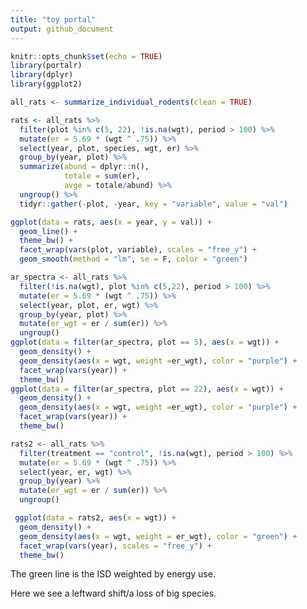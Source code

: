```yaml
---
title: "toy portal"
output: github_document
---
```


```r
knitr::opts_chunk$set(echo = TRUE)
library(portalr)
library(dplyr)
library(ggplot2)
```

```r

all_rats <- summarize_individual_rodents(clean = TRUE)

rats <- all_rats %>%
  filter(plot %in% c(5, 22), !is.na(wgt), period > 100) %>%
  mutate(er = 5.69 * (wgt ^ .75)) %>%
  select(year, plot, species, wgt, er) %>%
  group_by(year, plot) %>%
  summarize(abund = dplyr::n(),
            totale = sum(er),
            avge = totale/abund) %>%
  ungroup() %>%
  tidyr::gather(-plot, -year, key = "variable", value = "val")

ggplot(data = rats, aes(x = year, y = val)) +
  geom_line() +
  theme_bw() +
  facet_wrap(vars(plot, variable), scales = "free_y") +
  geom_smooth(method = "lm", se = F, color = "green")

```

```r
ar_spectra <- all_rats %>%
  filter(!is.na(wgt), plot %in% c(5,22), period > 100) %>%
  mutate(er = 5.69 * (wgt ^ .75)) %>%
  select(year, plot, er, wgt) %>%
  group_by(year, plot) %>%
  mutate(er_wgt = er / sum(er)) %>%
  ungroup()
ggplot(data = filter(ar_spectra, plot == 5), aes(x = wgt)) +
  geom_density() +
  geom_density(aes(x = wgt, weight =er_wgt), color = "purple") +
  facet_wrap(vars(year)) +
  theme_bw()
ggplot(data = filter(ar_spectra, plot == 22), aes(x = wgt)) +
  geom_density() +
  geom_density(aes(x = wgt, weight =er_wgt), color = "purple") +
  facet_wrap(vars(year)) +
  theme_bw()

```

```r

rats2 <- all_rats %>%
  filter(treatment == "control", !is.na(wgt), period > 100) %>%
  mutate(er = 5.69 * (wgt ^ .75)) %>%
  select(year, er, wgt) %>%
  group_by(year) %>%
  mutate(er_wgt = er / sum(er)) %>%
  ungroup()

 ggplot(data = rats2, aes(x = wgt)) +
  geom_density() +
  geom_density(aes(x = wgt, weight = er_wgt), color = "green") +
  facet_wrap(vars(year), scales = "free_y") +
  theme_bw()

```


The green line is the ISD weighted by energy use.

Here we see a leftward shift/a loss of big species.
